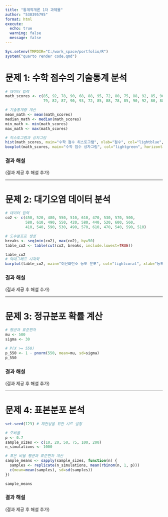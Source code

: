 ```yaml
---
title: "통계학개론 1차 과제물"
author: "530395795"
format: html
execute:
  echo: true
  warning: false
  message: false
---
```

```r
Sys.setenv(TMPDIR="C:/work_space/portfolio/R")
system("quarto render code.qmd")


```

# 문제 1: 수학 점수의 기술통계 분석

```r
# 데이터 입력
math_scores <- c(85, 92, 78, 90, 68, 88, 95, 72, 80, 75, 88, 92, 85, 90, 83, 
                 79, 82, 87, 90, 93, 72, 85, 88, 78, 85, 90, 92, 80, 88, 85)

# 기술통계량 계산
mean_math <- mean(math_scores)
median_math <- median(math_scores)
min_math <- min(math_scores)
max_math <- max(math_scores)

# 히스토그램과 상자그림
hist(math_scores, main="수학 점수 히스토그램", xlab="점수", col="lightblue", border="black")
boxplot(math_scores, main="수학 점수 상자그림", col="lightgreen", horizontal=TRUE)
```

### 결과 해설

(결과 제공 후 해설 추가)

------------------------------------------------------------------------

# 문제 2: 대기오염 데이터 분석

```r
# 데이터 입력
co2 <- c(450, 520, 480, 550, 510, 610, 470, 530, 570, 500,  
         580, 610, 490, 550, 420, 580, 440, 520, 600, 560, 
         410, 540, 590, 530, 490, 570, 610, 470, 540, 590, 510)

# 도수분포표 생성
breaks <- seq(min(co2), max(co2), by=50)
table_co2 <- table(cut(co2, breaks, include.lowest=TRUE))

table_co2
# 막대그래프 시각화
barplot(table_co2, main="이산화탄소 농도 분포", col="lightcoral", xlab="농도(ppm)", ylab="빈도")
```

### 결과 해설

(결과 제공 후 해설 추가)

------------------------------------------------------------------------

# 문제 3: 정규분포 확률 계산

```r
# 평균과 표준편차
mu <- 500
sigma <- 30

# P(X >= 550)
p_550 <- 1 - pnorm(550, mean=mu, sd=sigma)
p_550
```

### 결과 해설

(결과 제공 후 해설 추가)

------------------------------------------------------------------------

# 문제 4: 표본분포 분석

```r
set.seed(123) # 재현성을 위한 시드 설정

# 모비율
p <- 0.7
sample_sizes <- c(10, 20, 50, 75, 100, 200)
n_simulations <- 1000

# 표본 비율 평균과 표준편차 계산
sample_means <- sapply(sample_sizes, function(n) {
  samples <- replicate(n_simulations, mean(rbinom(n, 1, p)))
  c(mean=mean(samples), sd=sd(samples))
})

sample_means
```

### 결과 해설

(결과 제공 후 해설 추가)
